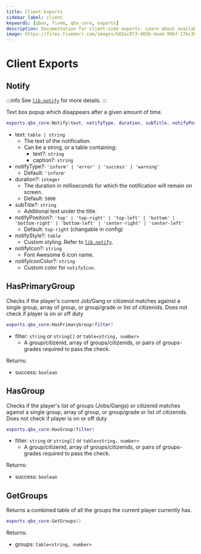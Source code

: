 ```yaml
---
title: Client Exports
sidebar_label: client
keywords: [qbox, fivem, qbx_core, exports]
description: Documentation for client-side exports. Learn about available functions for notifications, group management, and other client-side utilities.
image: https://files.fivemerr.com/images/b02ac973-403b-4ead-99bf-17bc307172d9.png
---
```


# Client Exports

## Notify

:::info
  See [`lib.notify`] for more details.
:::

Text box popup which disappears after a given amount of time.

```lua
exports.qbx_core:Notify(text, notifyType, duration, subTitle, notifyPosition, notifyStyle, notifyIcon, notifyIconColor)
```

- text: `table | string`
  - The text of the notification.
  - Can be a string, or a table containing:
    - text?: `string`
    - caption?: `string`
- notifyType?: `'inform' | 'error' | 'success' | 'warning'`
  - Default: `'inform'`
- duration?: `integer`
  - The duration in milliseconds for which the notification will remain on screen.
  - Default: `5000`
- subTitle?: `string`
  - Additional text under the title.
- notifyPosition?: `'top' | 'top-right' | 'top-left' | 'bottom' | 'bottom-right' | 'bottom-left' | 'center-right' | 'center-left'`
  - Default: `top-right` (changable in config)
- notifyStyle?: `table`
  - Custom styling. Refer to [`lib.notify`].
- notifyIcon?: `string`
  - Font Awesome 6 icon name.
- notifyIconColor?: `string`
  - Custom color for `notifyIcon`.

[`lib.notify`]: https://overextended.dev/ox_lib/Modules/Interface/Client/notify#libnotify

## HasPrimaryGroup

Checks if the player's current Job/Gang or citizenid matches against a single group, array of group, or group/grade or list of citizenids. Does not check if player is on or off duty

```lua
exports.qbx_core:HasPrimaryGroup(filter)
```

- filter: `string` or `string[]` or `table<string, number>`
  - A group/citizenid, array of groups/citizenids, or pairs of groups-grades required to pass the check.

Returns:

- success: `boolean`

## HasGroup

Checks if the player's list of groups (Jobs/Gangs) or citizenid matches against a single group, array of group, or group/grade or list of citizenids. Does not check if player is on or off duty

```lua
exports.qbx_core:HasGroup(filter)
```

- filter: `string` or `string[]` or `table<string, number>`
  - A group/citizenid, array of groups/citizenids, or pairs of groups-grades required to pass the check.

Returns:

- success: `boolean`

## GetGroups

Returns a combined table of all the groups the current player currently has.

```lua
exports.qbx_core:GetGroups()
```

Returns:

- groups: `table<string, number>`